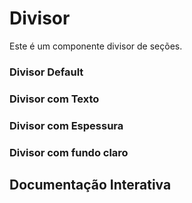

<Meta of={Story} />

# Divisor

Este é um componente divisor de seções.

### Divisor Default

<Canvas of={Story.Default} />

### Divisor com Texto

<Canvas of={Story.DivisorWithProps} />

### Divisor com Espessura

<Canvas of={Story.ThicknessDivisor} />

### Divisor com fundo claro

<Canvas of={Story.DivisorDark} />

## Documentação Interativa

<Primary />
<Controls />

